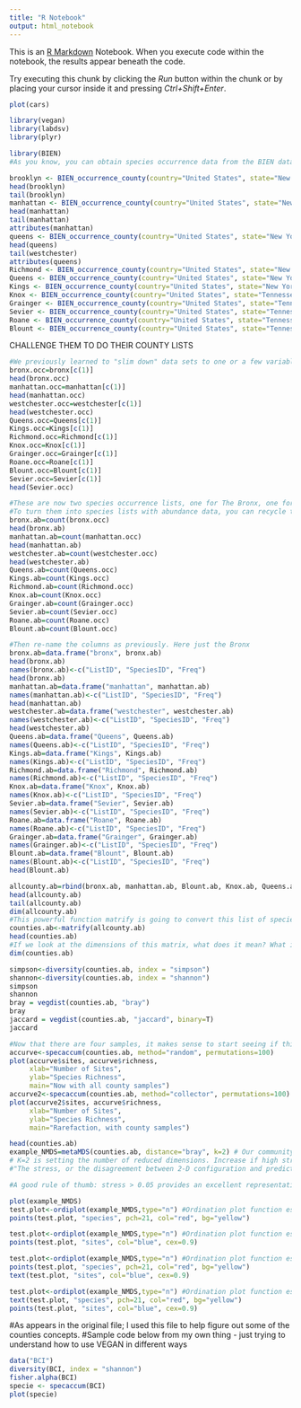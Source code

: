 ```yaml
---
title: "R Notebook"
output: html_notebook
---
```


This is an [R Markdown](http://rmarkdown.rstudio.com) Notebook. When you execute code within the notebook, the results appear beneath the code. 

Try executing this chunk by clicking the *Run* button within the chunk or by placing your cursor inside it and pressing *Ctrl+Shift+Enter*. 



```r
plot(cars)
```

```r
library(vegan)
library(labdsv)
library(plyr)
```

```r
library(BIEN)
#As you know, you can obtain species occurrence data from the BIEN database, or from another even more comprehensive data base called gbif (gbif.org). Occurrence data is a type of abundance data, and it can also be used to figure out presence-absence data. 

brooklyn <- BIEN_occurrence_county(country="United States", state="New York", county = "Kings")
head(brooklyn)
tail(brooklyn)
manhattan <- BIEN_occurrence_county(country="United States", state="New York", county = "New York")
head(manhattan)
tail(manhattan)
attributes(manhattan)
queens <- BIEN_occurrence_county(country="United States", state="New York", county = "Queens")
head(queens)
tail(westchester)
attributes(queens)
Richmond <- BIEN_occurrence_county(country="United States", state="New York", county = "Richmond")
Queens <- BIEN_occurrence_county(country="United States", state="New York", county = "Queens")
Kings <- BIEN_occurrence_county(country="United States", state="New York", county = "Queens")
Knox <- BIEN_occurrence_county(country="United States", state="Tennessee", county = "Knox")
Grainger <- BIEN_occurrence_county(country="United States", state="Tennessee", county = "Grainger")
Sevier <- BIEN_occurrence_county(country="United States", state="Tennessee", county = "Sevier")
Roane <- BIEN_occurrence_county(country="United States", state="Tennessee", county = "Roane")
Blount <- BIEN_occurrence_county(country="United States", state="Tennessee", county = "Blount")
```

CHALLENGE THEM TO DO THEIR COUNTY LISTS

```r
#We previously learned to "slim down" data sets to one or a few variables, which we can do here
bronx.occ=bronx[c(1)]
head(bronx.occ)
manhattan.occ=manhattan[c(1)]
head(manhattan.occ)
westchester.occ=westchester[c(1)]
head(westchester.occ)
Queens.occ=Queens[c(1)]
Kings.occ=Kings[c(1)]
Richmond.occ=Richmond[c(1)]
Knox.occ=Knox[c(1)]
Grainger.occ=Grainger[c(1)]
Roane.occ=Roane[c(1)]
Blount.occ=Blount[c(1)]
Sevier.occ=Sevier[c(1)]
head(Sevier.occ)
```





```r
#These are now two species occurrence lists, one for The Bronx, one for Manhattan
#To turn them into species lists with abundance data, you can recycle the code from above.
bronx.ab=count(bronx.occ)
head(bronx.ab)
manhattan.ab=count(manhattan.occ)
head(manhattan.ab)
westchester.ab=count(westchester.occ)
head(westchester.ab)
Queens.ab=count(Queens.occ)
Kings.ab=count(Kings.occ)
Richmond.ab=count(Richmond.occ)
Knox.ab=count(Knox.occ)
Grainger.ab=count(Grainger.occ)
Sevier.ab=count(Sevier.occ)
Roane.ab=count(Roane.occ)
Blount.ab=count(Blount.occ)
```



```r
#Then re-name the columns as previously. Here just the Bronx
bronx.ab=data.frame("bronx", bronx.ab)
head(bronx.ab)
names(bronx.ab)<-c("ListID", "SpeciesID", "Freq")
head(bronx.ab)
manhattan.ab=data.frame("manhattan", manhattan.ab)
names(manhattan.ab)<-c("ListID", "SpeciesID", "Freq")
head(manhattan.ab)
westchester.ab=data.frame("westchester", westchester.ab)
names(westchester.ab)<-c("ListID", "SpeciesID", "Freq")
head(westchester.ab)
Queens.ab=data.frame("Queens", Queens.ab)
names(Queens.ab)<-c("ListID", "SpeciesID", "Freq")
Kings.ab=data.frame("Kings", Kings.ab)
names(Kings.ab)<-c("ListID", "SpeciesID", "Freq")
Richmond.ab=data.frame("Richmond", Richmond.ab)
names(Richmond.ab)<-c("ListID", "SpeciesID", "Freq")
Knox.ab=data.frame("Knox", Knox.ab)
names(Knox.ab)<-c("ListID", "SpeciesID", "Freq")
Sevier.ab=data.frame("Sevier", Sevier.ab)
names(Sevier.ab)<-c("ListID", "SpeciesID", "Freq")
Roane.ab=data.frame("Roane", Roane.ab)
names(Roane.ab)<-c("ListID", "SpeciesID", "Freq")
Grainger.ab=data.frame("Grainger", Grainger.ab)
names(Grainger.ab)<-c("ListID", "SpeciesID", "Freq")
Blount.ab=data.frame("Blount", Blount.ab)
names(Blount.ab)<-c("ListID", "SpeciesID", "Freq")
head(Blount.ab)
```


```r
allcounty.ab=rbind(bronx.ab, manhattan.ab, Blount.ab, Knox.ab, Queens.ab, Kings.ab, Richmond.ab, Knox.ab, Sevier.ab, Roane.ab, Grainger.ab, Blount.ab)
head(allcounty.ab)
tail(allcounty.ab)
dim(allcounty.ab)
#This powerful function matrify is going to convert this list of species with their site-specific abundances into a matrix with the species as the column headings, the rows as the samples. This gives a long sample list
counties.ab<-matrify(allcounty.ab)
head(counties.ab)
#If we look at the dimensions of this matrix, what does it mean? What is 2? What is 9?
dim(counties.ab)
```

```r
simpson<-diversity(counties.ab, index = "simpson")
shannon<-diversity(counties.ab, index = "shannon")
simpson
shannon
bray = vegdist(counties.ab, "bray")
bray
jaccard = vegdist(counties.ab, "jaccard", binary=T)
jaccard
```




```r
#Now that there are four samples, it makes sense to start seeing if this is enough samples to gauge diversity across these samples. Vegan can compute the cumulative number of species across all four, and then plot them. It will take the plots in random order. Other options for this method argument include "collector" which is the order in which they are entered into the matrix. Another is "rarefaction" which will adjust to take into account that each sample may have a different number of individuals.
accurve<-specaccum(counties.ab, method="random", permutations=100)
plot(accurve$sites, accurve$richness,
     xlab="Number of Sites",
     ylab="Species Richness",
     main="Now with all county samples")
accurve2<-specaccum(counties.ab, method="collector", permutations=100)
plot(accurve2$sites, accurve$richness,
     xlab="Number of Sites",
     ylab="Species Richness",
     main="Rarefaction, with county samples")
```




```r
head(counties.ab)
example_NMDS=metaMDS(counties.ab, distance="bray", k=2) # Our community-by-species matrix 
# K=2 is setting the number of reduced dimensions. Increase if high stress is problem. 
#"The stress, or the disagreement between 2-D configuration and predicted values from the regression"

#A good rule of thumb: stress > 0.05 provides an excellent representation in reduced dimensions, > 0.1 is great, >0.2 is good/ok, and stress > 0.3 provides a poor representation

plot(example_NMDS)
test.plot<-ordiplot(example_NMDS,type="n") #Ordination plot function especially for congested plots
points(test.plot, "species", pch=21, col="red", bg="yellow")
```

```r
test.plot<-ordiplot(example_NMDS,type="n") #Ordination plot function especially for congested plots
points(test.plot, "sites", col="blue", cex=0.9)

test.plot<-ordiplot(example_NMDS,type="n") #Ordination plot function especially for congested plots
points(test.plot, "species", pch=21, col="red", bg="yellow")
text(test.plot, "sites", col="blue", cex=0.9)

test.plot<-ordiplot(example_NMDS,type="n") #Ordination plot function especially for congested plots
text(test.plot, "species", pch=21, col="red", bg="yellow")
points(test.plot, "sites", col="blue", cex=0.9)


```


#As appears in the original file; I used this file to help figure out some of the counties concepts. 
#Sample code below from my own thing - just trying to understand how to use VEGAN in different ways
```r
data("BCI")
diversity(BCI, index = "shannon")
fisher.alpha(BCI)
specie <- specaccum(BCI)
plot(specie)

```